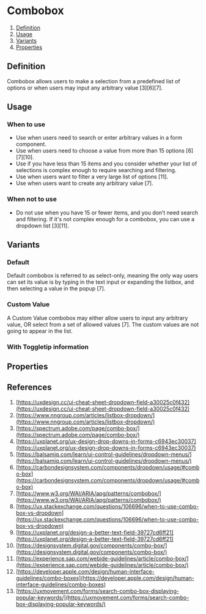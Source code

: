 
<Meta of={ComboboxStories} />

# Combobox
1. [Definition](#definition)
2. [Usage](#usage)
3. [Variants](#Variants)
4. [Properties](#Properties)

## Definition
Combobox allows users to make a selection from a predefined list of options or when users may input any arbitrary
value [3][6][7].
<Canvas of={ComboboxStories.Default} />

## Usage

### When to use
- Use when users need to search or enter arbitrary values in a form component.
- Use when users need to choose a value from more than 15 options [6][7][10].
- Use if you have less than 15 items and you consider whether your list of selections is complex enough to require
searching and filtering.
- Use when users want to filter a very large list of options [11].
- Use when users want to create any arbitrary value [7].

### When not to use
- Do not use when you have 15 or fewer items, and you don’t need search and filtering. If it's not complex enough for a
combobox, you can use a dropdown list [3][11].

## Variants

### Default
Default combobox is referred to as select-only, meaning the only way users can set its value is by typing in the text
input or expanding the listbox, and then selecting a value in the popup [7].
<Canvas of={ComboboxStories.Default} />

### Custom Value
A Custom Value combobox may either allow users to input any arbitrary value, OR select from a set of allowed values [7].
The custom values are not going to appear in the list.
<Canvas of={ComboboxStories.CustomValue} />

### With Toggletip information
<Canvas of={ComboboxStories.WithToggletip} />

## Properties
<ArgTypes of={Combobox} />

## References
1. [https://uxdesign.cc/ui-cheat-sheet-dropdown-field-a30025c0f432](https://uxdesign.cc/ui-cheat-sheet-dropdown-field-a30025c0f432)
2. [https://www.nngroup.com/articles/listbox-dropdown/](https://www.nngroup.com/articles/listbox-dropdown/)
3. [https://spectrum.adobe.com/page/combo-box/](https://spectrum.adobe.com/page/combo-box/)
4. [https://uxplanet.org/ux-design-drop-downs-in-forms-c6943ec30037](https://uxplanet.org/ux-design-drop-downs-in-forms-c6943ec30037)
5. [https://balsamiq.com/learn/ui-control-guidelines/dropdown-menus/](https://balsamiq.com/learn/ui-control-guidelines/dropdown-menus/)
6. [https://carbondesignsystem.com/components/dropdown/usage/#combo-box](https://carbondesignsystem.com/components/dropdown/usage/#combo-box)
7. [https://www.w3.org/WAI/ARIA/apg/patterns/combobox/](https://www.w3.org/WAI/ARIA/apg/patterns/combobox/)
8. [https://ux.stackexchange.com/questions/106696/when-to-use-combo-box-vs-dropdown](https://ux.stackexchange.com/questions/106696/when-to-use-combo-box-vs-dropdown)
9. [https://uxplanet.org/design-a-better-text-field-39727cd6ff21](https://uxplanet.org/design-a-better-text-field-39727cd6ff21)
10. [https://designsystem.digital.gov/components/combo-box/](https://designsystem.digital.gov/components/combo-box/)
11. [https://experience.sap.com/webide-guidelines/article/combo-box/](https://experience.sap.com/webide-guidelines/article/combo-box/)
12. [https://developer.apple.com/design/human-interface-guidelines/combo-boxes](https://developer.apple.com/design/human-interface-guidelines/combo-boxes)
13. [https://uxmovement.com/forms/search-combo-box-displaying-popular-keywords/](https://uxmovement.com/forms/search-combo-box-displaying-popular-keywords/)
